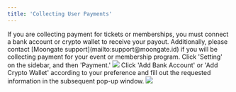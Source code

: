 ```yaml
---
title: 'Collecting User Payments'
---
```


<Warning>
    If you are collecting payment for tickets or memberships, you must connect a bank account or crypto wallet to receive your payout. 
    Additionally, please contact [Moongate support](mailto:support@moongate.id) if you will be collecting payment for your event or membership program.
</Warning>

<Steps>
    <Step title="Navigate to the 'Payment' panel">
        Click 'Setting' on the sidebar, and then 'Payment.'
        <img src="/images/admin-settings/collecting-payment/payment panel.gif"/>
    </Step>
    <Step title="Add a bank account/crypto wallet">
        Click 'Add Bank Account' or 'Add Crypto Wallet' according to your preference and fill out the requested information in the 
        subsequent pop-up window.
        <img src="/images/admin-settings/collecting-payment/add wallet button.png"/>
    </Step>
</Steps>